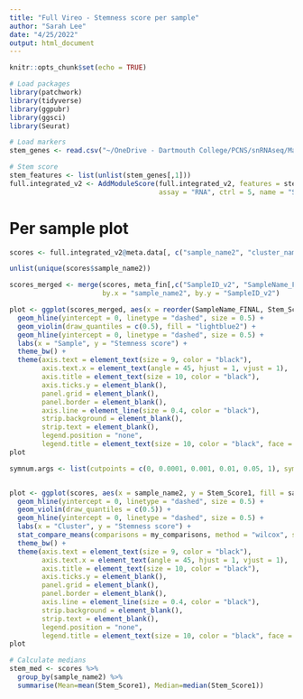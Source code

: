 ```yaml
---
title: "Full Vireo - Stemness score per sample"
author: "Sarah Lee"
date: "4/25/2022"
output: html_document
---
```


```r
knitr::opts_chunk$set(echo = TRUE)

# Load packages
library(patchwork)
library(tidyverse)
library(ggpubr)
library(ggsci)
library(Seurat)
```

```r
# Load markers
stem_genes <- read.csv("~/OneDrive - Dartmouth College/PCNS/snRNAseq/Markers/Tirosh_etal_2016_StemGenes.csv")
```

```r
# Stem score
stem_features <- list(unlist(stem_genes[,1]))
full.integrated_v2 <- AddModuleScore(full.integrated_v2, features = stem_features,
                                     assay = "RNA", ctrl = 5, name = "Stem_Score")
```

# Per sample plot
```r
scores <- full.integrated_v2@meta.data[, c("sample_name2", "cluster_name", "Stem_Score1", "Tumor_Categories")]
```

```r
unlist(unique(scores$sample_name2))
```

```r
scores_merged <- merge(scores, meta_fin[,c("SampleID_v2", "SampleName_FINAL")],
                       by.x = "sample_name2", by.y = "SampleID_v2")
```

```r
plot <- ggplot(scores_merged, aes(x = reorder(SampleName_FINAL, Stem_Score1, FUN = median), y = Stem_Score1)) + 
  geom_hline(yintercept = 0, linetype = "dashed", size = 0.5) +
  geom_violin(draw_quantiles = c(0.5), fill = "lightblue2") +
  geom_hline(yintercept = 0, linetype = "dashed", size = 0.5) +
  labs(x = "Sample", y = "Stemness score") +
  theme_bw() +
  theme(axis.text = element_text(size = 9, color = "black"),
        axis.text.x = element_text(angle = 45, hjust = 1, vjust = 1),
        axis.title = element_text(size = 10, color = "black"),
        axis.ticks.y = element_blank(),
        panel.grid = element_blank(), 
        panel.border = element_blank(),
        axis.line = element_line(size = 0.4, color = "black"),
        strip.background = element_blank(), 
        strip.text = element_blank(),
        legend.position = "none",
        legend.title = element_text(size = 10, color = "black", face = "bold"))
plot

```

```r
symnum.args <- list(cutpoints = c(0, 0.0001, 0.001, 0.01, 0.05, 1), symbols = c("****", "***", "**", "*", "ns"))


plot <- ggplot(scores, aes(x = sample_name2, y = Stem_Score1, fill = sample_name2)) + 
  geom_hline(yintercept = 0, linetype = "dashed", size = 0.5) +
  geom_violin(draw_quantiles = c(0.5)) +
  geom_hline(yintercept = 0, linetype = "dashed", size = 0.5) +
  labs(x = "Cluster", y = "Stemness score") +
  stat_compare_means(comparisons = my_comparisons, method = "wilcox", symnum.args = symnum.args) +
  theme_bw() +
  theme(axis.text = element_text(size = 9, color = "black"),
        axis.text.x = element_text(angle = 45, hjust = 1, vjust = 1),
        axis.title = element_text(size = 10, color = "black"),
        axis.ticks.y = element_blank(),
        panel.grid = element_blank(), 
        panel.border = element_blank(),
        axis.line = element_line(size = 0.4, color = "black"),
        strip.background = element_blank(), 
        strip.text = element_blank(),
        legend.position = "none",
        legend.title = element_text(size = 10, color = "black", face = "bold")) 
plot
```

```r
# Calculate medians 
stem_med <- scores %>%
  group_by(sample_name2) %>% 
  summarise(Mean=mean(Stem_Score1), Median=median(Stem_Score1))
```


